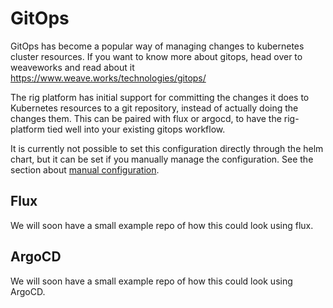 # GitOps

GitOps has become a popular way of managing changes to kubernetes cluster
resources. If you want to know more about gitops, head over to weaveworks and
read about it https://www.weave.works/technologies/gitops/

The rig platform has initial support for committing the changes it does to
Kubernetes resources to a git repository, instead of actually doing the changes
them. This can be paired with flux or argocd, to have the rig-platform tied
well into your existing gitops workflow.

It is currently not possible to set this configuration directly through the
helm chart, but it can be set if you manually manage the configuration. See the
section about [manual configuration](/operator-manual/secrets).

## Flux

We will soon have a small example repo of how this could look using flux.

## ArgoCD

We will soon have a small example repo of how this could look using ArgoCD.

